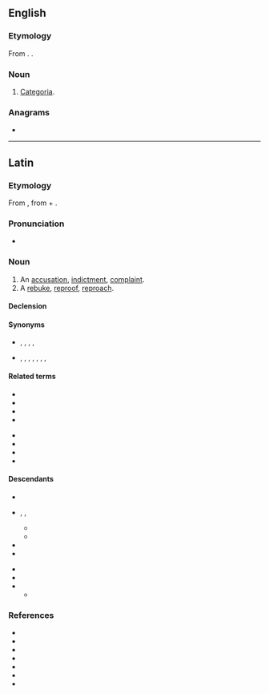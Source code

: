 ==English==

===Etymology===
From {{uder|en|la|-}}. {{doublet|en|accusation}}.

===Noun===
{{en-noun|-}}

# {{lb|en|rhetoric}} [[categoria|Categoria]].

===Anagrams===
* {{anagrams|en|a=aacciostu|acoustica}}

----

==Latin==

===Etymology===
From {{suffix|la|accūsō|tiō|gloss1=blame, accuse}}, from {{m|la|ad||to, towards, at}} + {{m|la|causa||cause, reason, account, lawsuit}}.

===Pronunciation===
* {{la-IPA|accūsātiō}}

===Noun===
{{la-noun|accūsātiō<3>}}

# An [[accusation]], [[indictment]], [[complaint]].
# A [[rebuke]], [[reproof]], [[reproach]].

====Declension====
{{la-ndecl|accūsātiō<3>}}

====Synonyms====
* {{sense|accusation}} {{l|la|catēgoria}}, {{l|la|crīmen}}, {{l|la|crīminātiō}}, {{l|la|dēlātūra}}, {{l|la|imputātiō}}
* {{sense|reproach}} {{l|la|animadversiō}}, {{l|la|convīcium}}, {{l|la|crīmen}}, {{l|la|culpātiō}}, {{l|la|exprōbrātiō}}, {{l|la|improperium}}, {{l|la|obiectātiō}}, {{l|la|opprōbrium}}

====Related terms====
{{top2}}
* {{l|la|accūsābilis}}
* {{l|la|accūsātīvus}}
* {{l|la|accūsātor}}
* {{l|la|accūsātōriē}}
{{mid2}}
* {{l|la|accūsātōrius}}
* {{l|la|accūsātrīx}}
* {{l|la|accūsitō}}
* {{l|la|accūsō}}
{{bottom}}

====Descendants====
{{top2}}
* {{desc|en|accusation}}
* {{desc|fro|ochoison}}, {{l|fro|achoison}}, {{l|fro|achaison}}
** {{desc|fr|achoison}}
** {{desc|roa-gal|achaison}}
* {{desc|fr|accusation}}
* {{desc|it|accusazione}}
{{mid2}}
* {{desc|pt|acusação}}
* {{desc|ro|acuzație}}
* {{desc|es|acusación|bor=1}}
** {{desc|ceb|akusasyon|bor=1}}
{{bottom}}

===References===
* {{R:L&S}}
* {{R:Elementary Lewis}}
* {{R:du Cange}}
* {{R:Gaffiot}}
* {{R:M&A}}
* {{R:Peck}}
* {{R:Smith's Antiquities}}